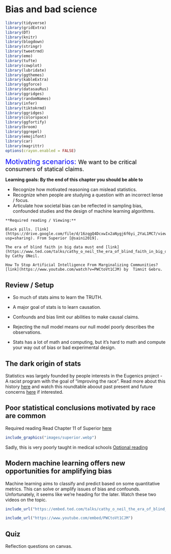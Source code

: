 # Bias and bad science {#bias}

```r
library(tidyverse)
library(gridExtra)
library(DT)
library(knitr)
library(blogdown)
library(stringr)
library(tweetrmd)
library(emo)
library(tufte)
library(cowplot)
library(lubridate)
library(ggthemes)
library(kableExtra)
library(ggforce)
library(datasauRus)
library(ggridges)
library(randomNames)
library(infer)
library(tiktokrmd)
library(ggridges)
library(colorspace)
library(ggfortify)
library(broom)
library(ggrepel)
library(emojifont)
library(car)
library(magrittr)
options(crayon.enabled = FALSE)   
```





<span style="color: Blue;font-size:22px;">   Motivating scenarios:  </span>  <span style="color: Black;font-size:18px;">   We want to be critical consumers of statical claims.</span>

**Learning goals: By the end of this chapter you should be able to**    

- Recognize how motivated reasoning can mislead statistics.      
- Recognize when people are studying a question with an incorrect lense / focus.    
- Articulate how societal bias can be reflected in sampling bias, confounded studies and the design of machine learning algorithms.




```block2
**Required reading / Viewing:**  
  
Black pills. [link](https://drive.google.com/file/d/16zqgQ4DcxwIx2aNygj6f6yi_2YaL1MC7/view?usp=sharing). From Superior [@saini2019].    

The era of blind faith in big data must end [link](https://www.ted.com/talks/cathy_o_neil_the_era_of_blind_faith_in_big_data_must_end) by Cathy ONeil.    

How To Stop Artificial Intelligence From Marginalizing Communities? [link](https://www.youtube.com/watch?v=PWCtoVt1CJM) by  Timnit Gebru. 
```


## Review / Setup   

- So much of stats aims to learn the TRUTH.    

- A major goal of stats is to learn causation.   

- Confounds and bias limit our abilities to make causal claims.

- Rejecting the null model means our null model poorly describes the observations.  

- Stats has a lot of math and computing, but it's hard to math and compute your way out of bias or bad experimental design.  

##  The dark origin of stats   

Statistics was largely founded by people interests in the Eugenics project - A racist program with the goal of "improving the race".  Read more about this history [here](https://nautil.us/issue/92/frontiers/how-eugenics-shaped-statistics) and watch this roundtable aboout past present and future concerns [here](https://harvard.zoom.us/rec/play/dbEAcmuVwfMQphLu385x-Wxc7A2Gnl41Jpl0l0AU5_AWbIUzfnEzXW80l0u8jhnlMFqKIeUvco87dtpu.S1C6VcfNXG2g2RfB?continueMode=true&_x_zm_rtaid=qFgBoRBrQZ-u7FBpMR7SNw.1617219168392.f13bda726c8d3a9bc067e433f276488b&_x_zm_rhtaid=11) if interested. 

##  Poor statistical conclusions motivated by race are common

Required reading Read Chapter 11 of Superior
 [here](https://drive.google.com/file/d/16zqgQ4DcxwIx2aNygj6f6yi_2YaL1MC7/view?usp=sharing)

```r
include_graphics("images/superior.webp")

```

Sadly, this is very poorly taught in medical schools [Optional reading](https://www.nejm.org/doi/pdf/10.1056/NEJMms2025768?articleTools=true)


##  Modern machine learning offers new opportunities for amplifying bias 

Machine learning aims to classify and predict based on some quantitative metrics.  This can solve or amplify issues of bias and confounds.  Unfortunately, it seems like we're heading for the later. Watch these two videos on the topic.


```r
include_url("https://embed.ted.com/talks/cathy_o_neil_the_era_of_blind_faith_in_big_data_must_end")
```

```r
include_url("https://www.youtube.com/embed/PWCtoVt1CJM")
```

## Quiz  

Reflection questions on canvas.  
